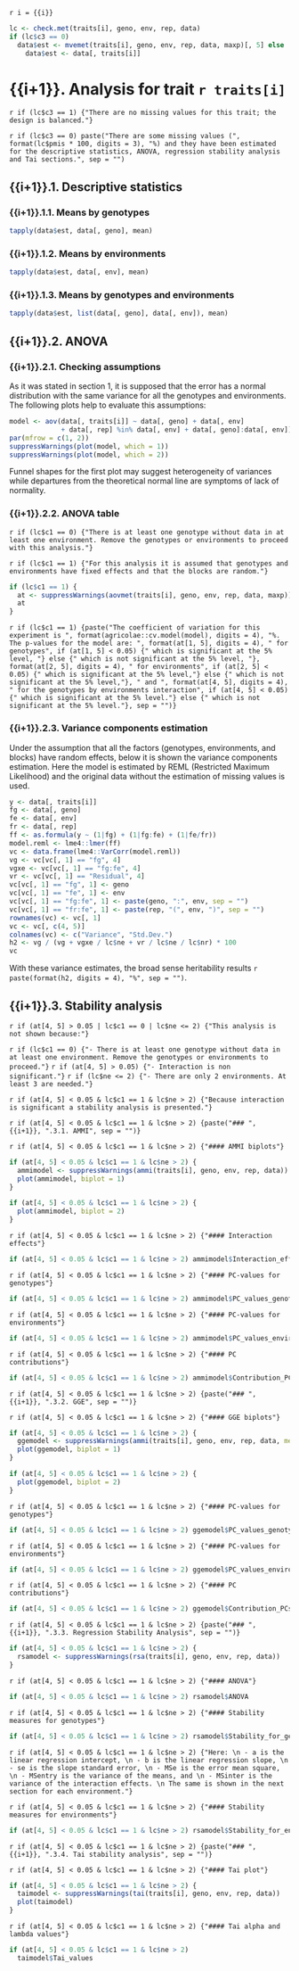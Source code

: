 `r i = {{i}}`

```r
lc <- check.met(traits[i], geno, env, rep, data)
if (lc$c3 == 0)
  data$est <- mvemet(traits[i], geno, env, rep, data, maxp)[, 5] else
    data$est <- data[, traits[i]]
```
    
# {{i+1}}. Analysis for trait `r traits[i]`

`r if (lc$c3 == 1) {"There are no missing values for this trait; the design is balanced."}`

`r if (lc$c3 == 0) paste("There are some missing values (", format(lc$pmis * 100, digits = 3), "%) and they have been estimated for the descriptive statistics, ANOVA, regression stability analysis and Tai sections.", sep = "")`

## {{i+1}}.1. Descriptive statistics

### {{i+1}}.1.1. Means by genotypes

```r
tapply(data$est, data[, geno], mean)
```

### {{i+1}}.1.2. Means by environments

```r
tapply(data$est, data[, env], mean)
```

### {{i+1}}.1.3. Means by genotypes and environments

```r
tapply(data$est, list(data[, geno], data[, env]), mean)
```

## {{i+1}}.2. ANOVA

### {{i+1}}.2.1. Checking assumptions

As it was stated in section 1, it is supposed that the error has a normal distribution with the same variance for all the genotypes and environments. The following plots help to evaluate this assumptions:

```r
model <- aov(data[, traits[i]] ~ data[, geno] + data[, env]
             + data[, rep] %in% data[, env] + data[, geno]:data[, env])
par(mfrow = c(1, 2))
suppressWarnings(plot(model, which = 1))
suppressWarnings(plot(model, which = 2))
```

Funnel shapes for the first plot may suggest heterogeneity of variances while departures from the theoretical normal line are symptoms of lack of normality.

### {{i+1}}.2.2. ANOVA table

`r if (lc$c1 == 0) {"There is at least one genotype without data in at least one environment. Remove the genotypes or environments to proceed with this analysis."}`

`r if (lc$c1 == 1) {"For this analysis it is assumed that genotypes and environments have fixed effects and that the blocks are random."}`

```r
if (lc$c1 == 1) {
  at <- suppressWarnings(aovmet(traits[i], geno, env, rep, data, maxp))
  at
}
```

`r if (lc$c1 == 1) {paste("The coefficient of variation for this experiment is ", format(agricolae::cv.model(model), digits = 4), "%. The p-values for the model are: ", format(at[1, 5], digits = 4), " for genotypes", if (at[1, 5] < 0.05) {" which is significant at the 5% level, "} else {" which is not significant at the 5% level, "}, format(at[2, 5], digits = 4), " for environments", if (at[2, 5] < 0.05) {" which is significant at the 5% level,"} else {" which is not significant at the 5% level,"}, " and ", format(at[4, 5], digits = 4), " for the genotypes by environments interaction", if (at[4, 5] < 0.05) {" which is significant at the 5% level."} else {" which is not significant at the 5% level."}, sep = "")}`

### {{i+1}}.2.3. Variance components estimation

Under the assumption that all the factors (genotypes, environments, and blocks) have random effects, below it is shown the variance components estimation. Here the model is estimated by REML (Restricted Maximum Likelihood) and the original data without the estimation of missing values is used.

```r
y <- data[, traits[i]]
fg <- data[, geno]
fe <- data[, env]
fr <- data[, rep]
ff <- as.formula(y ~ (1|fg) + (1|fg:fe) + (1|fe/fr))
model.reml <- lme4::lmer(ff)
vc <- data.frame(lme4::VarCorr(model.reml))
vg <- vc[vc[, 1] == "fg", 4]
vgxe <- vc[vc[, 1] == "fg:fe", 4]
vr <- vc[vc[, 1] == "Residual", 4]
vc[vc[, 1] == "fg", 1] <- geno
vc[vc[, 1] == "fe", 1] <- env
vc[vc[, 1] == "fg:fe", 1] <- paste(geno, ":", env, sep = "")
vc[vc[, 1] == "fr:fe", 1] <- paste(rep, "(", env, ")", sep = "")
rownames(vc) <- vc[, 1]
vc <- vc[, c(4, 5)]
colnames(vc) <- c("Variance", "Std.Dev.")
h2 <- vg / (vg + vgxe / lc$ne + vr / lc$ne / lc$nr) * 100
vc
```

With these variance estimates, the broad sense heritability results `r paste(format(h2, digits = 4), "%", sep = "")`.

## {{i+1}}.3. Stability analysis

`r if (at[4, 5] > 0.05 | lc$c1 == 0 | lc$ne <= 2) {"This analysis is not shown because:"}`

`r if (lc$c1 == 0) {"- There is at least one genotype without data in at least one environment. Remove the genotypes or environments to proceed."}`
`r if (at[4, 5] > 0.05) {"- Interaction is non significant."}`
`r if (lc$ne <= 2) {"- There are only 2 environments. At least 3 are needed."}`

`r if (at[4, 5] < 0.05 & lc$c1 == 1 & lc$ne > 2) {"Because interaction is significant a stability analysis is presented."}`

`r if (at[4, 5] < 0.05 & lc$c1 == 1 & lc$ne > 2) {paste("### ", {{i+1}}, ".3.1. AMMI", sep = "")}`

`r if (at[4, 5] < 0.05 & lc$c1 == 1 & lc$ne > 2) {"#### AMMI biplots"}`

```r
if (at[4, 5] < 0.05 & lc$c1 == 1 & lc$ne > 2) {
  ammimodel <- suppressWarnings(ammi(traits[i], geno, env, rep, data))
  plot(ammimodel, biplot = 1)
}
```

```r
if (at[4, 5] < 0.05 & lc$c1 == 1 & lc$ne > 2) {
  plot(ammimodel, biplot = 2)
}
```

`r if (at[4, 5] < 0.05 & lc$c1 == 1 & lc$ne > 2) {"#### Interaction effects"}`
```r
if (at[4, 5] < 0.05 & lc$c1 == 1 & lc$ne > 2) ammimodel$Interaction_effects
```

`r if (at[4, 5] < 0.05 & lc$c1 == 1 & lc$ne > 2) {"#### PC-values for genotypes"}`

```r
if (at[4, 5] < 0.05 & lc$c1 == 1 & lc$ne > 2) ammimodel$PC_values_genotypes
```

`r if (at[4, 5] < 0.05 & lc$c1 == 1 & lc$ne > 2) {"#### PC-values for environments"}`

```r
if (at[4, 5] < 0.05 & lc$c1 == 1 & lc$ne > 2) ammimodel$PC_values_environments
```

`r if (at[4, 5] < 0.05 & lc$c1 == 1 & lc$ne > 2) {"#### PC contributions"}`

```r
if (at[4, 5] < 0.05 & lc$c1 == 1 & lc$ne > 2) ammimodel$Contribution_PCs
```

`r if (at[4, 5] < 0.05 & lc$c1 == 1 & lc$ne > 2) {paste("### ", {{i+1}}, ".3.2. GGE", sep = "")}`

`r if (at[4, 5] < 0.05 & lc$c1 == 1 & lc$ne > 2) {"#### GGE biplots"}`

```r
if (at[4, 5] < 0.05 & lc$c1 == 1 & lc$ne > 2) {
  ggemodel <- suppressWarnings(ammi(traits[i], geno, env, rep, data, method = "GGE"))
  plot(ggemodel, biplot = 1)
}
```

```r
if (at[4, 5] < 0.05 & lc$c1 == 1 & lc$ne > 2) {
  plot(ggemodel, biplot = 2)
}
```

`r if (at[4, 5] < 0.05 & lc$c1 == 1 & lc$ne > 2) {"#### PC-values for genotypes"}`

```r
if (at[4, 5] < 0.05 & lc$c1 == 1 & lc$ne > 2) ggemodel$PC_values_genotypes
```

`r if (at[4, 5] < 0.05 & lc$c1 == 1 & lc$ne > 2) {"#### PC-values for environments"}`

```r
if (at[4, 5] < 0.05 & lc$c1 == 1 & lc$ne > 2) ggemodel$PC_values_environments
```

`r if (at[4, 5] < 0.05 & lc$c1 == 1 & lc$ne > 2) {"#### PC contributions"}`

```r
if (at[4, 5] < 0.05 & lc$c1 == 1 & lc$ne > 2) ggemodel$Contribution_PCs
```

`r if (at[4, 5] < 0.05 & lc$c1 == 1 & lc$ne > 2) {paste("### ", {{i+1}}, ".3.3. Regression Stability Analysis", sep = "")}`

```r
if (at[4, 5] < 0.05 & lc$c1 == 1 & lc$ne > 2) {
  rsamodel <- suppressWarnings(rsa(traits[i], geno, env, rep, data))
}
```

`r if (at[4, 5] < 0.05 & lc$c1 == 1 & lc$ne > 2) {"#### ANOVA"}`

```r
if (at[4, 5] < 0.05 & lc$c1 == 1 & lc$ne > 2) rsamodel$ANOVA
```

`r if (at[4, 5] < 0.05 & lc$c1 == 1 & lc$ne > 2) {"#### Stability measures for genotypes"}`

```r
if (at[4, 5] < 0.05 & lc$c1 == 1 & lc$ne > 2) rsamodel$Stability_for_genotypes
```

`r if (at[4, 5] < 0.05 & lc$c1 == 1 & lc$ne > 2) {"Here: \n
- a is the linear regression intercept, \n
- b is the linear regression slope, \n
- se is the slope standard error, \n
- MSe is the error mean square, \n
- MSentry is the variance of the means, and \n
- MSinter is the variance of the interaction effects. \n
The same is shown in the next section for each environment."}`

`r if (at[4, 5] < 0.05 & lc$c1 == 1 & lc$ne > 2) {"#### Stability measures for environments"}`

```r
if (at[4, 5] < 0.05 & lc$c1 == 1 & lc$ne > 2) rsamodel$Stability_for_environments
```

`r if (at[4, 5] < 0.05 & lc$c1 == 1 & lc$ne > 2) {paste("### ", {{i+1}}, ".3.4. Tai stability analysis", sep = "")}`

`r if (at[4, 5] < 0.05 & lc$c1 == 1 & lc$ne > 2) {"#### Tai plot"}`

```r
if (at[4, 5] < 0.05 & lc$c1 == 1 & lc$ne > 2) {
  taimodel <- suppressWarnings(tai(traits[i], geno, env, rep, data))
  plot(taimodel)
}
```

`r if (at[4, 5] < 0.05 & lc$c1 == 1 & lc$ne > 2) {"#### Tai alpha and lambda values"}`

```r
if (at[4, 5] < 0.05 & lc$c1 == 1 & lc$ne > 2)
  taimodel$Tai_values
```
